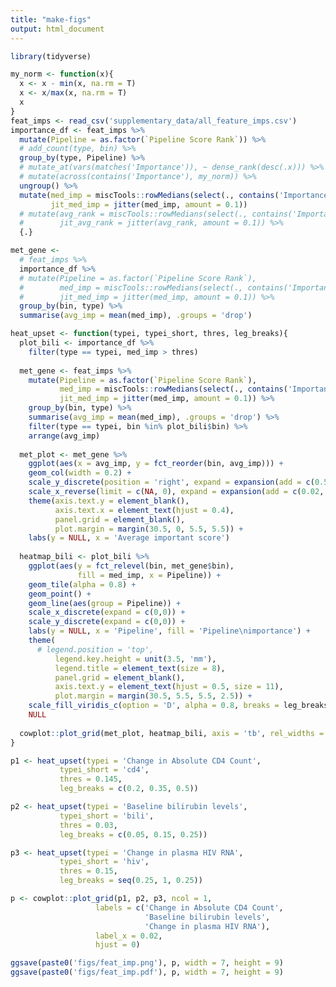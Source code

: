 ```yaml
---
title: "make-figs"
output: html_document
---
```


```r
library(tidyverse)
```


```r
my_norm <- function(x){
  x <- x - min(x, na.rm = T)
  x <- x/max(x, na.rm = T)
  x
}
feat_imps <- read_csv('supplementary_data/all_feature_imps.csv')
importance_df <- feat_imps %>% 
  mutate(Pipeline = as.factor(`Pipeline Score Rank`)) %>% 
  # add_count(type, bin) %>%
  group_by(type, Pipeline) %>% 
  # mutate_at(vars(matches('Importance')), ~ dense_rank(desc(.x))) %>%
  # mutate(across(contains('Importance'), my_norm)) %>%
  ungroup() %>% 
  mutate(med_imp = miscTools::rowMedians(select(., contains('Importance'))),
         jit_med_imp = jitter(med_imp, amount = 0.1))
  # mutate(avg_rank = miscTools::rowMedians(select(., contains('Importance'))),
  #        jit_avg_rank = jitter(avg_rank, amount = 0.1)) %>%
  {.}

met_gene <- 
  # feat_imps %>% 
  importance_df %>% 
  # mutate(Pipeline = as.factor(`Pipeline Score Rank`),
  #        med_imp = miscTools::rowMedians(select(., contains('Importance'))),
  #        jit_med_imp = jitter(med_imp, amount = 0.1)) %>% 
  group_by(bin, type) %>% 
  summarise(avg_imp = mean(med_imp), .groups = 'drop')

```

```r
heat_upset <- function(typei, typei_short, thres, leg_breaks){
  plot_bili <- importance_df %>% 
    filter(type == typei, med_imp > thres)
  
  met_gene <- feat_imps %>% 
    mutate(Pipeline = as.factor(`Pipeline Score Rank`),
           med_imp = miscTools::rowMedians(select(., contains('Importance'))),
           jit_med_imp = jitter(med_imp, amount = 0.1)) %>% 
    group_by(bin, type) %>% 
    summarise(avg_imp = mean(med_imp), .groups = 'drop') %>% 
    filter(type == typei, bin %in% plot_bili$bin) %>%
    arrange(avg_imp)
  
  met_plot <- met_gene %>% 
    ggplot(aes(x = avg_imp, y = fct_reorder(bin, avg_imp))) +
    geom_col(width = 0.2) +
    scale_y_discrete(position = 'right', expand = expansion(add = c(0.5, 0.5))) +
    scale_x_reverse(limit = c(NA, 0), expand = expansion(add = c(0.02, 0))) +
    theme(axis.text.y = element_blank(),
          axis.text.x = element_text(hjust = 0.4),
          panel.grid = element_blank(),
          plot.margin = margin(30.5, 0, 5.5, 5.5)) +
    labs(y = NULL, x = 'Average important score')
  
  heatmap_bili <- plot_bili %>% 
    ggplot(aes(y = fct_relevel(bin, met_gene$bin),
               fill = med_imp, x = Pipeline)) +
    geom_tile(alpha = 0.8) +
    geom_point() +
    geom_line(aes(group = Pipeline)) +
    scale_x_discrete(expand = c(0,0)) +
    scale_y_discrete(expand = c(0,0)) +
    labs(y = NULL, x = 'Pipeline', fill = 'Pipeline\nimportance') +
    theme(
      # legend.position = 'top',
          legend.key.height = unit(3.5, 'mm'),
          legend.title = element_text(size = 8),
          panel.grid = element_blank(),
          axis.text.y = element_text(hjust = 0.5, size = 11),
          plot.margin = margin(30.5, 5.5, 5.5, 2.5)) +
    scale_fill_viridis_c(option = 'D', alpha = 0.8, breaks = leg_breaks) +
    NULL
  
  cowplot::plot_grid(met_plot, heatmap_bili, axis = 'tb', rel_widths = c(0.5, 1)) 
}
```


```r
p1 <- heat_upset(typei = 'Change in Absolute CD4 Count',
           typei_short = 'cd4',
           thres = 0.145,
           leg_breaks = c(0.2, 0.35, 0.5))

p2 <- heat_upset(typei = 'Baseline bilirubin levels',
           typei_short = 'bili',
           thres = 0.03,
           leg_breaks = c(0.05, 0.15, 0.25))

p3 <- heat_upset(typei = 'Change in plasma HIV RNA',
           typei_short = 'hiv',
           thres = 0.15,
           leg_breaks = seq(0.25, 1, 0.25))

p <- cowplot::plot_grid(p1, p2, p3, ncol = 1,
                   labels = c('Change in Absolute CD4 Count',
                              'Baseline bilirubin levels',
                              'Change in plasma HIV RNA'),
                   label_x = 0.02,
                   hjust = 0)

ggsave(paste0('figs/feat_imp.png'), p, width = 7, height = 9)
ggsave(paste0('figs/feat_imp.pdf'), p, width = 7, height = 9)
```

